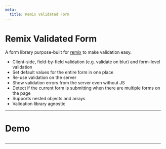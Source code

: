 ```yaml
---
meta:
  title: Remix Validated Form
---
```




# Remix Validated Form

A form library purpose-built for [remix](https://remix.run) to make validation easy.

- Client-side, field-by-field validation (e.g. validate on blur) and form-level validation
- Set default values for the entire form in one place
- Re-use validation on the server
- Show validation errors from the server even without JS
- Detect if the current form is submitting when there are multiple forms on the page
- Supports nested objects and arrays
- Validation library agnostic

---

# Demo

<CodeExample>
  <Demo />

```tsx file=~/examples/demo.tsx

```

</CodeExample>

---

<Footer next={{ to: "/installation", label: "Installation" }} />
